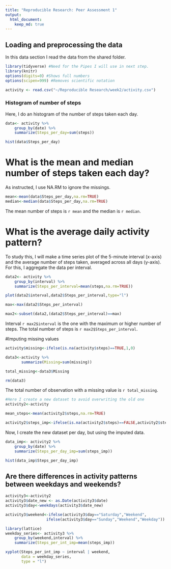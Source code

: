 ```yaml
---
title: "Reproducible Research: Peer Assessment 1"
output: 
  html_document: 
    keep_md: true
---
```

## Loading and preprocessing the data
In this data section I read the data from the shared folder. 

```r
library(tidyverse) #Need for the Pipes I will use in next step.
library(knitr)
options(digits=0) #Shows full numbers
options(scipen=999) #Removes scientific notation
```

```r
activity <- read.csv("~/Reproducible Research/week2/activity.csv")
```

### Histogram of number of steps
Here, I do an histogram of the number of steps taken each day.

```r
data<- activity %>% 
    group_by(date) %>% 
    summarize(Steps_per_day=sum(steps))

hist(data$Steps_per_day)
```

# What is the mean and median number of steps taken each day? 
As instructed, I use NA.RM to ignore the missings. 
```r
mean<-mean(data$Steps_per_day,na.rm=TRUE)
median<-median(data$Steps_per_day,na.rm=TRUE)
```

The mean number of steps is `r mean` and the median is `r median`. 

# What is the average daily activity pattern?
To study this, I will make a time series plot of the 5-minute interval (x-axis) and the average number of steps taken, averaged across all days (y-axis). For this, I aggregate the data per interval.

```r
data2<- activity %>% 
    group_by(interval) %>% 
    summarize(Steps_per_interval=mean(steps,na.rm=TRUE))

plot(data2$interval,data2$Steps_per_interval,type="l")

max<-max(data2$Steps_per_interval)

max2<-subset(data2,(data2$Steps_per_interval)==max)
```

Interval `r max2$interval` is the one with the maximum or higher number of steps. The total number of steps is `r max2$Steps_per_interval`.

#Imputing missing values
```r
activity$missing<-ifelse(is.na(activity$steps)==TRUE,1,0)

data3<-activity %>% 
       summarize(Missing=sum(missing))

total_missing<-data3$Missing

rm(data3)
```

The total number of observation with a missing value is `r total_missing`.

```r
#Here I create a new dataset to avoid overwriting the old one
activity2<-activity

mean_steps<-mean(activity2$steps,na.rm=TRUE)

activity2$steps_imp<-ifelse(is.na(activity2$steps)==FALSE,activity2$steps,mean_steps)
```

Now, I create the new dataset per day, but using the imputed data.

```r
data_imp<- activity2 %>% 
    group_by(date) %>% 
    summarize(Steps_per_day_imp=sum(steps_imp))

hist(data_imp$Steps_per_day_imp)
```

## Are there differences in activity patterns between weekdays and weekends?
```r
activity3<-activity2
activity3$date_new <- as.Date(activity3$date)
activity3$day<-weekdays(activity3$date_new)

activity3$weekend<-ifelse(activity3$day=="Saturday","Weekend",
                  ifelse(activity3$day=="Sunday","Weekend","Weekday"))
```

```r
library(lattice)
weekday_series<- activity3 %>% 
    group_by(weekend,interval) %>% 
    summarize(Steps_per_int_imp=mean(steps_imp))

xyplot(Steps_per_int_imp ~ interval | weekend,
       data = weekday_series,
       type = "l")
```

